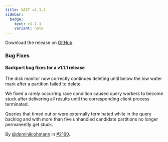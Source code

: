 ```yaml
---
title: VAST v1.1.1
sidebar:
  badge:
    text: v1.1.1
    variant: note
---
```


Download the release on [GitHub](https://github.com/tenzir/tenzir/releases/tag/v1.1.1).

### Bug Fixes

#### Backport bug fixes for a v1.1.1 release

The disk monitor now correctly continues deleting until below the low water mark
after a partition failed to delete.

We fixed a rarely occurring race condition caused query workers to become stuck
after delivering all results until the corresponding client process terminated.

Queries that timed out or were externally terminated while in the query backlog
and with more than five unhandled candidate partitions no longer permanently get
stuck.

By [@dominiklohmann](https://github.com/dominiklohmann) in [#2160](https://github.com/tenzir/tenzir/pull/2160).
